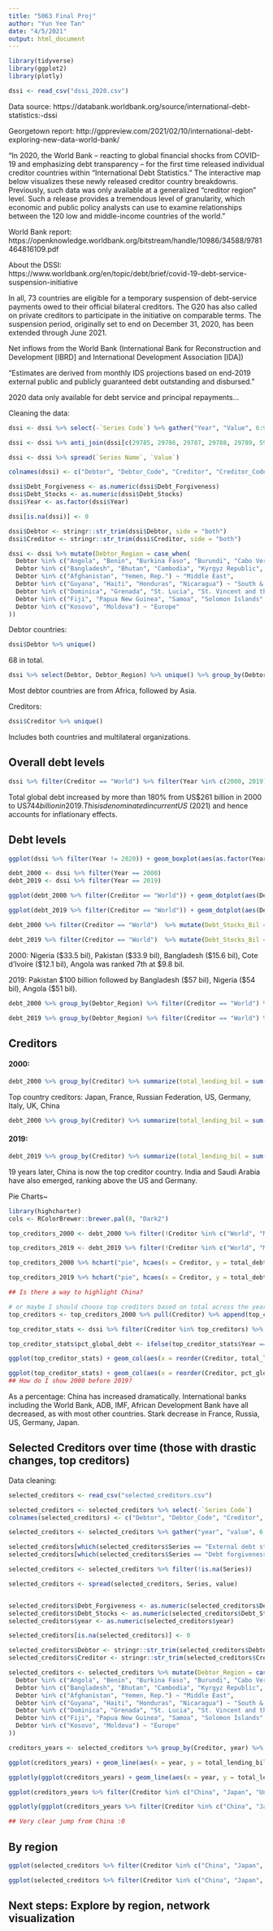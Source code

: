 ```yaml
---
title: "5063 Final Proj"
author: "Yun Yee Tan"
date: "4/5/2021"
output: html_document
---
```


```r
library(tidyverse)
library(ggplot2)
library(plotly)

dssi <- read_csv("dssi_2020.csv")
```

Data source: 
https://databank.worldbank.org/source/international-debt-statistics:-dssi

Georgetown report:
http://gppreview.com/2021/02/10/international-debt-exploring-new-data-world-bank/

"In 2020, the World Bank – reacting to global financial shocks from COVID-19 and emphasizing debt transparency – for the first time released individual creditor countries within “International Debt Statistics.”  The interactive map below visualizes these newly released creditor country breakdowns. Previously, such data was only available at a generalized “creditor region” level. Such a release provides a tremendous level of granularity, which economic and public policy analysts can use to examine relationships between the 120 low and middle-income countries of the world."

World Bank report:
https://openknowledge.worldbank.org/bitstream/handle/10986/34588/9781464816109.pdf


About the DSSI:   
https://www.worldbank.org/en/topic/debt/brief/covid-19-debt-service-suspension-initiative 

In all, 73 countries are eligible for a temporary suspension of debt-service payments owed to their official bilateral creditors. The G20 has also called on private creditors to participate in the initiative on comparable terms. The suspension period, originally set to end on December 31, 2020, has been extended through June 2021.

Net inflows from
the World Bank (International Bank for
Reconstruction and Development [IBRD]
and International Development Association
[IDA])

"Estimates are derived from monthly IDS projections based on end-2019 external public and publicly guaranteed debt outstanding and disbursed. "

2020 data only available for debt service and principal repayments...


Cleaning the data:
```r
dssi <- dssi %>% select(-`Series Code`) %>% gather("Year", "Value", 6:9)

dssi <- dssi %>% anti_join(dssi[c(29785, 29786, 29787, 29788, 29789, 59574, 59575, 59576, 59577, 59578, 89363, 89364, 89365, 89366, 89367, 119152, 119153, 119154, 119155, 119156),])

dssi <- dssi %>% spread(`Series Name`, `Value`)

colnames(dssi) <- c("Debtor", "Debtor_Code", "Creditor", "Creditor_Code", "Year", "Debt_Forgiveness", "Debt_Stocks")

dssi$Debt_Forgiveness <- as.numeric(dssi$Debt_Forgiveness)
dssi$Debt_Stocks <- as.numeric(dssi$Debt_Stocks)
dssi$Year <- as.factor(dssi$Year)

dssi[is.na(dssi)] <- 0

dssi$Debtor <- stringr::str_trim(dssi$Debtor, side = "both")
dssi$Creditor <- stringr::str_trim(dssi$Creditor, side = "both")

dssi <- dssi %>% mutate(Debtor_Region = case_when(
  Debtor %in% c("Angola", "Benin", "Burkina Faso", "Burundi", "Cabo Verde", "Cameroon", "Central African Republic", "Chad", "Comoros", "Congo, Dem. Rep.", "Congo, Rep.", "Cote d'Ivoire", "Djibouti", "Ethiopia", "Gambia, The", "Ghana", "Guinea", "Guinea-Bissau", "Kenya", "Lesotho", "Liberia", "Madagascar", "Malawi", "Mali", "Mauritania", "Mozambique", "Niger", "Nigeria", "Rwanda", "Sao Tome and Principe", "Senegal", "Sierra Leone", "Somalia", "Tanzania", "Togo", "Uganda", "Zambia") ~ "Africa",
  Debtor %in% c("Bangladesh", "Bhutan", "Cambodia", "Kyrgyz Republic", "Lao PDR", "Maldives", "Mongolia", "Myanmar", "Nepal", "Pakistan", "Tajikistan", "Timor-Leste", "Uzbekistan") ~ "Asia",
  Debtor %in% c("Afghanistan", "Yemen, Rep.") ~ "Middle East",
  Debtor %in% c("Guyana", "Haiti", "Honduras", "Nicaragua") ~ "South & Central America",
  Debtor %in% c("Dominica", "Grenada", "St. Lucia", "St. Vincent and the Grenadines") ~ "The Caribbeans",
  Debtor %in% c("Fiji", "Papua New Guinea", "Samoa", "Solomon Islands", "Tonga", "Vanuatu") ~ "Pacific Islands",
  Debtor %in% c("Kosovo", "Moldova") ~ "Europe"
))
```


Debtor countries:
```r
dssi$Debtor %>% unique()
```

68 in total.

```r

dssi %>% select(Debtor, Debtor_Region) %>% unique() %>% group_by(Debtor_Region) %>% count() %>% arrange(desc(n))
```

Most debtor countries are from Africa, followed by Asia. 


Creditors:
```r
dssi$Creditor %>% unique()
```

Includes both countries and multilateral organizations.

## Overall debt levels
```r
dssi %>% filter(Creditor == "World") %>% filter(Year %in% c(2000, 2019)) %>% group_by(Year) %>% summarize(global_debt_bil = sum(Debt_Stocks)/10^9)
```

Total global debt increased by more than 180% from US$261 billion in 2000 to US$744 billion in 2019. This is denominated in current US$ (2021) and hence accounts for inflationary effects. 


## Debt levels
```r
ggplot(dssi %>% filter(Year != 2020)) + geom_boxplot(aes(as.factor(Year), Debt_Stocks/10^9)) + labs(x = "Year", y = "External debt level (billions)", title = "External debt stocks over time")
```

```r
debt_2000 <- dssi %>% filter(Year == 2000)
debt_2019 <- dssi %>% filter(Year == 2019)
```


```r
ggplot(debt_2000 %>% filter(Creditor == "World")) + geom_dotplot(aes(Debt_Stocks/10^9), binwidth = 1)

ggplot(debt_2019 %>% filter(Creditor == "World")) + geom_dotplot(aes(Debt_Stocks/10^9), binwidth = 1)
```

```r
debt_2000 %>% filter(Creditor == "World")  %>% mutate(Debt_Stocks_Bil = Debt_Stocks/10^9) %>% select(Debtor, Creditor, Debt_Stocks_Bil) %>% arrange(desc(Debt_Stocks_Bil))

debt_2019 %>% filter(Creditor == "World")  %>% mutate(Debt_Stocks_Bil = Debt_Stocks/10^9) %>% select(Debtor, Creditor, Debt_Stocks_Bil) %>% arrange(desc(Debt_Stocks_Bil))
```
2000: Nigeria ($33.5 bil), Pakistan ($33.9 bil), Bangladesh ($15.6 bil), Cote d'Ivoire ($12.1 bil), Angola was ranked 7th at $9.8 bil. 

2019: Pakistan $100 billion followed by Bangladesh ($57 bil), Nigeria ($54 bil), Angola ($51 bil). 

```r
debt_2000 %>% group_by(Debtor_Region) %>% filter(Creditor == "World") %>% summarize(total_debt_bil = sum(Debt_Stocks)/10^9, avg_debt_bil = mean(Debt_Stocks)/10^9) %>% arrange(desc(total_debt_bil))

debt_2019 %>% group_by(Debtor_Region) %>% filter(Creditor == "World") %>% summarize(total_debt_bil = sum(Debt_Stocks)/10^9, avg_debt_bil = mean(Debt_Stocks)/10^9) %>% arrange(desc(total_debt_bil))
```


## Creditors

#### 2000:
```r
debt_2000 %>% group_by(Creditor) %>% summarize(total_lending_bil = sum(Debt_Stocks)/10^9) %>% arrange(desc(total_lending_bil))
```
Top country creditors: Japan, France, Russian Federation, US, Germany, Italy, UK, China



```r
debt_2000 %>% group_by(Creditor) %>% summarize(total_lending_bil = sum(Debt_Stocks)/10^9) %>% ggplot() + geom_dotplot(aes(total_lending_bil))
```


#### 2019: 
```r
debt_2019 %>% group_by(Creditor) %>% summarize(total_lending_bil = sum(Debt_Stocks)/10^9) %>% arrange(desc(total_lending_bil))
```

19 years later, China is now the top creditor country. India and Saudi Arabia have also emerged, ranking above the US and Germany. 


Pie Charts~
```r
library(highcharter) 
cols <- RColorBrewer::brewer.pal(8, "Dark2")

top_creditors_2000 <- debt_2000 %>% filter(!Creditor %in% c("World", "Multiple Lenders", "Other Multiple Lenders", "Other Multilaterals", "Bondholders", "Other Bilateral")) %>% group_by(Creditor) %>% summarize(total_debt_bil = sum(Debt_Stocks)/10^9) %>% mutate(pct_global_debt = total_debt_bil/261.6634) %>% arrange(desc(total_debt_bil)) %>% head(n = 20)

top_creditors_2019 <- debt_2019 %>% filter(!Creditor %in% c("World", "Multiple Lenders", "Other Multiple Lenders", "Other Multilaterals", "Bondholders", "Other Bilateral")) %>% group_by(Creditor) %>% summarize(total_debt_bil = sum(Debt_Stocks)/10^9) %>% mutate(pct_global_debt = total_debt_bil/744.4824) %>% arrange(desc(total_debt_bil)) %>% head(n = 20) 

top_creditors_2000 %>% hchart("pie", hcaes(x = Creditor, y = total_debt_bil), name = "Total Lending (billions of US$)") %>% hc_title(text = "Top creditors in 2000") %>% hc_subtitle(text = "subtitle") %>% hc_caption(text = "Data: The World Bank (2021)") %>% hc_colors(cols)

top_creditors_2019 %>% hchart("pie", hcaes(x = Creditor, y = total_debt_bil), name = "Total Lending (billions of US$)") %>% hc_title(text = "Top creditors in 2019") %>% hc_subtitle(text = "subtitle") %>% hc_caption(text = "Data: The World Bank (2021)") %>% hc_colors(cols)

## Is there a way to highlight China?
```


```r
# or maybe I should choose top creditors based on total across the years
top_creditors <- top_creditors_2000 %>% pull(Creditor) %>% append(top_creditors_2019 %>% pull(Creditor)) %>% unique()

top_creditor_stats <- dssi %>% filter(Creditor %in% top_creditors) %>% filter(Year %in% c(2000, 2019)) %>% group_by(Creditor, Year) %>% summarize(total_lending_bil = sum(Debt_Stocks)/10^9, total_forgiveness_bil = sum(Debt_Forgiveness)/10^9)

top_creditor_stats$pct_global_debt <- ifelse(top_creditor_stats$Year == 2000, top_creditor_stats$total_lending_bil/261.6634, top_creditor_stats$total_lending_bil/744.4824)

ggplot(top_creditor_stats) + geom_col(aes(x = reorder(Creditor, total_lending_bil), y = total_lending_bil, fill = as.factor(Year)), position = "dodge") + coord_flip()

ggplot(top_creditor_stats) + geom_col(aes(x = reorder(Creditor, pct_global_debt), y = pct_global_debt, fill = as.factor(Year)), position = "dodge") + coord_flip() + theme_minimal()
## How do I show 2000 before 2019?
```

As a percentage: China has increased dramatically. International banks including the World Bank, ADB, IMF, African Development Bank have all decreased, as with most other countries. Stark decrease in France, Russia, US, Germany, Japan. 



## Selected Creditors over time (those with drastic changes, top creditors)

Data cleaning:
```r
selected_creditors <- read_csv("selected_creditors.csv")

selected_creditors <- selected_creditors %>% select(-`Series Code`)
colnames(selected_creditors) <- c("Debtor", "Debtor_Code", "Creditor", "Creditor_Code", "Series", 2000:2019)

selected_creditors <- selected_creditors %>% gather("year", "value", 6:25)

selected_creditors[which(selected_creditors$Series == "External debt stocks, total (DOD, current US$)"), "Series"] <- "Debt_Stocks"
selected_creditors[which(selected_creditors$Series == "Debt forgiveness or reduction (current US$)"), "Series"] <- "Debt_Forgiveness"

selected_creditors <- selected_creditors %>% filter(!is.na(Series))

selected_creditors <- spread(selected_creditors, Series, value)


selected_creditors$Debt_Forgiveness <- as.numeric(selected_creditors$Debt_Forgiveness)
selected_creditors$Debt_Stocks <- as.numeric(selected_creditors$Debt_Stocks)
selected_creditors$year <- as.numeric(selected_creditors$year)

selected_creditors[is.na(selected_creditors)] <- 0

selected_creditors$Debtor <- stringr::str_trim(selected_creditors$Debtor, side = "both")
selected_creditors$Creditor <- stringr::str_trim(selected_creditors$Creditor, side = "both")

selected_creditors <- selected_creditors %>% mutate(Debtor_Region = case_when(
  Debtor %in% c("Angola", "Benin", "Burkina Faso", "Burundi", "Cabo Verde", "Cameroon", "Central African Republic", "Chad", "Comoros", "Congo, Dem. Rep.", "Congo, Rep.", "Cote d'Ivoire", "Djibouti", "Ethiopia", "Gambia, The", "Ghana", "Guinea", "Guinea-Bissau", "Kenya", "Lesotho", "Liberia", "Madagascar", "Malawi", "Mali", "Mauritania", "Mozambique", "Niger", "Nigeria", "Rwanda", "Sao Tome and Principe", "Senegal", "Sierra Leone", "Somalia", "Tanzania", "Togo", "Uganda", "Zambia") ~ "Africa",
  Debtor %in% c("Bangladesh", "Bhutan", "Cambodia", "Kyrgyz Republic", "Lao PDR", "Maldives", "Mongolia", "Myanmar", "Nepal", "Pakistan", "Tajikistan", "Timor-Leste", "Uzbekistan") ~ "Asia",
  Debtor %in% c("Afghanistan", "Yemen, Rep.") ~ "Middle East",
  Debtor %in% c("Guyana", "Haiti", "Honduras", "Nicaragua") ~ "South & Central America",
  Debtor %in% c("Dominica", "Grenada", "St. Lucia", "St. Vincent and the Grenadines") ~ "The Caribbeans",
  Debtor %in% c("Fiji", "Papua New Guinea", "Samoa", "Solomon Islands", "Tonga", "Vanuatu") ~ "Pacific Islands",
  Debtor %in% c("Kosovo", "Moldova") ~ "Europe"
))
```


```r
creditors_years <- selected_creditors %>% group_by(Creditor, year) %>% summarize(total_lending_bil = sum(Debt_Stocks)/10^9)

ggplot(creditors_years) + geom_line(aes(x = year, y = total_lending_bil, color = Creditor)) + theme_minimal()

ggplotly(ggplot(creditors_years) + geom_line(aes(x = year, y = total_lending_bil, color = Creditor)) + theme_minimal()) 
```

```r
ggplot(creditors_years %>% filter(Creditor %in% c("China", "Japan", "United States", "United Kingdom", "France", "Saudi Arabia", "India"))) + geom_line(aes(x = year, y = total_lending_bil, color = Creditor)) + theme_minimal()

ggplotly(ggplot(creditors_years %>% filter(Creditor %in% c("China", "Japan", "United States", "United Kingdom", "France", "Saudi Arabia", "India"))) + geom_line(aes(x = year, y = total_lending_bil, color = Creditor)) + theme_minimal())

## Very clear jump from China :0
```


## By region
```r
ggplot(selected_creditors %>% filter(Creditor %in% c("China", "Japan", "United States", "United Kingdom", "France", "Saudi Arabia", "India")) %>% filter(Debtor_Region == "Asia")) + geom_smooth(aes(x = year, y = Debt_Stocks, color = Creditor)) + theme_minimal()

ggplot(selected_creditors %>% filter(Creditor %in% c("China", "Japan", "United States", "United Kingdom", "France", "Saudi Arabia", "India")) %>% filter(Debtor_Region == "Africa")) + geom_smooth(aes(x = year, y = Debt_Stocks, color = Creditor)) + theme_minimal()
```



## Next steps: Explore by region, network visualization
